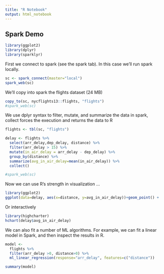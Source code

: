 ```yaml
---
title: "R Notebook"
output: html_notebook
---
```


## Spark Demo

```r
library(ggplot2)
library(dplyr)
library(sparklyr)
```


First we connect to spark (see the spark tab). In this case we'll run spark locally. 
```r
sc <- spark_connect(master="local")
spark_web(sc)
```

We'll copy into spark the flights dataset (24 MB)
```r
copy_to(sc, nycflights13::flights, "flights")
#spark_web(sc)
```

We use dplyr syntax to filter, mutate, and summarize the data in spark, collect forces the execution and returns the data to R
```r
flights <- tbl(sc, "flights")

delay <- flights %>% 
  select(arr_delay,dep_delay, distance) %>% 
  filter(arr_delay > 15) %>% 
  mutate(in_air_delay = arr_delay - dep_delay) %>% 
  group_by(distance) %>% 
  summarize(avg_in_air_delay=mean(in_air_delay)) %>%
  collect()

#spark_web(sc)
```


Now we can use R's strength in visualization ...
```r
library(ggplot2)
ggplot(data=delay, aes(x=distance, y=avg_in_air_delay))+geom_point() + geom_smooth(method=loess)
```

Or interactively
```r
library(highcharter)
hchart(delay$avg_in_air_delay)
```

We can also fit a number of ML algorithms. For example, we can fit a linear model in Spark, and then inspect the results in R.

```r
model <- 
  flights %>% 
  filter(arr_delay >0, distance>0) %>% 
  ml_linear_regression(response="arr_delay", features=c("distance"))

summary(model)
```


